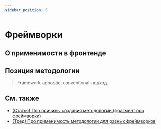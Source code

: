 ```yaml
---
sidebar_position: 5
---
```



# Фреймворки

<WIP ticket="58" />

## О применимости в фронтенде

## Позиция методологии

> Framework-agnostic, conventional-подход

## См. также

- [(Статья) Про причины создания методологии (фрагмент про фреймворки)](/docs/get-started/motivation)
- [(Тред) Про применимость методологии для разных фреймворков](https://t.me/feature_sliced/3867)
